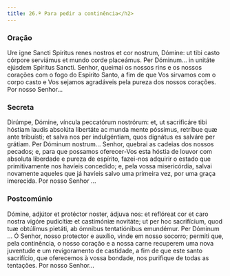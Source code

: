 ```yaml
---
title: 26.ª Para pedir a continência</h2>
---
```


### Oração

<div class="side-by-side not-content">
  <span>
    Ure igne Sancti Spíritus renes nostros et cor nostrum, Dómine: ut tibi casto córpore serviámus
    et mundo corde placeámus. Per Dóminum... in unitáte ejúsdem Spíritus Sancti.
  </span>
  <span>
    Senhor, queimai os nossos rins e os nossos corações com o fogo do Espírito Santo, a fim de que
    Vos sirvamos com o corpo casto e Vos sejamos agradáveis pela pureza dos nossos corações. Por
    nosso Senhor...
  </span>
</div>

### Secreta

<div class="side-by-side not-content">
  <span>
    Dirúmpe, Dómine, víncula peccatórum nostrórum: et, ut sacrificáre tibi hóstiam laudis absolúta
    libertáte ac munda mente póssimus, retríbue quæ ante tribuísti; et salva nos per indulgéntiam,
    quos dignátus es salváre per grátiam. Per Dóminum nostrum...
  </span>
  <span>
    Senhor, quebrai as cadeias dos nossos pecados; e, para que possamos oferecer-Vos esta hóstia de
    louvor com absoluta liberdade e pureza de espírito, fazei-nos adquirir o estado que
    primitivamente nos havíeis concedido; e, pela vossa misericórdia, salvai novamente aqueles que
    já havíeis salvo uma primeira vez, por uma graça imerecida. Por nosso Senhor ...
  </span>
</div>

### Postcomúnio

<div class="side-by-side not-content">
  <span>
    Dómine, adjútor et protéctor noster, ádjuva nos: et reflóreat cor et caro nostra vigóre
    pudicítiæ et castimóniæ novitáte; ut per hoc sacrifícium, quod tuæ obtúlimus pietáti, ab ómnibus
    tentatiónibus emundémur. Per Dóminum ...
  </span>
  <span>
    Ó Senhor, nosso protector e auxílio, vinde em nosso socorro; permiti que, pela continência, o
    nosso coração e a nossa carne recuperem uma nova juventude e um revigoramento de castidade, a
    fim de que este santo sacrifício, que oferecemos à vossa bondade, nos purifique de todas as
    tentações. Por nosso Senhor...
  </span>
</div>
